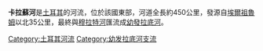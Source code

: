 '''卡拉蘇河'''是[[土耳其|土耳其]]的河流，位於該國東部，河道全長約450公里，發源自[[埃爾祖魯姆|埃爾祖魯姆]]以北35公里，最終與[[穆拉特河|穆拉特河]]匯流成[[幼發拉底河|幼發拉底河]]。

{{Turkey-geo-stub}}
[[Category:土耳其河流|Category:土耳其河流]]
[[Category:幼发拉底河支流|Category:幼发拉底河支流]]